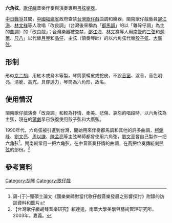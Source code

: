 {{Refimprove|time=2022-05-31T09:34:34+00:00}}
{{Infobox Hokkien name
| title      = 六角弦
| hanji      = 六角弦
| poj        = La̍k-kak-hiân
| sinbhundzi = 
| hanlo      = 
| tl         = La̍k-kak-hiân
| bp         = 
| hongim     = ㄌㄚㆶ̇ㄍㄚㆶㄏㄧㄢˊ
| hokkienipa = 
| lm         = 
| image      = 
| image_size = 
| caption    = 
}}

'''六角弦'''，[[歌仔戲|歌仔戲]]音樂伴奏與演奏專用[[弓弦樂器|弓弦樂器]]。

[[中国抗日战争|中日戰爭]]其間，[[中國|中國]][[福建省|福建省]]政府查禁[[台灣|台灣]][[歌仔戲|歌仔戲]]曲調和樂器，閩南歌仔戲藝員[[邵江海|邵江海]]、[[林文祥|林文祥]]等人改唱「改良調」（台灣後來稱為「[[都馬調|都馬調]]」的以「雜碎仔調」為主的曲調）的「改良戲」；台灣樂器被查禁，[[邵江海|邵江海]]、[[林文祥|林文祥]]等人用[[南管|南管]]的[[三弦|三弦]]和[[洞簫|洞簫]]、[[尺八|尺八]]」以代替[[月琴#台灣月琴|月琴]]和[[品仔|品仔]]，主弦（領奏琴師）的以六角弦代替[[殼子弦|殼子弦]]、[[大廣弦|大廣弦]]。

==形制==

形似[[京二胡|京二胡]]，用紅木或烏木等製，琴筒蒙蟒皮或蛇皮，不設[[音窗|音窗]]、濾音，音色明亮、清脆、高亢，具穿透力，琴筒為六角形，故名。

==使用情況==

閩南歌仔戲演奏「改良調」和較為抒情、柔美、悲傷、哀怨的唱段時，以六角弦為主弦，現在的[[薌劇|薌劇]]早已恢復使用殼子弦和大廣弦。

1990年代，六角弦被引進到台灣，開始用來伴奏都馬調和其他的許多曲調，[[柯銘峰|柯銘峰]]、[[劉文亮|劉文亮]]、[[周以謙|周以謙]]、[[陳孟亮|陳孟亮]]等主弦琴師都曾使用六角弦，[[劉文亮|劉文亮]]曾自己製作一把六角弦<ref>周-{于}-甄碩士論文《國樂樂師對當代歌仔戲音樂發展之影響探討》附錄的訪談資料和圖片</ref>。閩南較常用一把六角弦，在中音區奏抒情的曲調，在高把位奏傳統[[喇叭弦|喇叭弦]]的部份。<ref>【台灣歌仔戲胡琴音樂研究】賴達逵，南華大學美學與藝術管理研究所，2003年，嘉義。</ref>

== 參考資料 ==

<references />
{{中国民族乐器}}
[[Category:胡琴|Category:胡琴]]
[[Category:歌仔戲|Category:歌仔戲]]